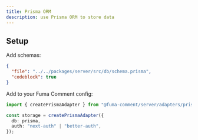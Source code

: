 ```yaml
---
title: Prisma ORM
description: use Prisma ORM to store data
---
```


## Setup

Add schemas:

```json doc-gen:file
{
  "file": "../../packages/server/src/db/schema.prisma",
  "codeblock": true
}
```

Add to your Fuma Comment config:

```ts
import { createPrismaAdapter } from "@fuma-comment/server/adapters/prisma";

const storage = createPrismaAdapter({
  db: prisma,
  auth: "next-auth" | "better-auth",
});
```
